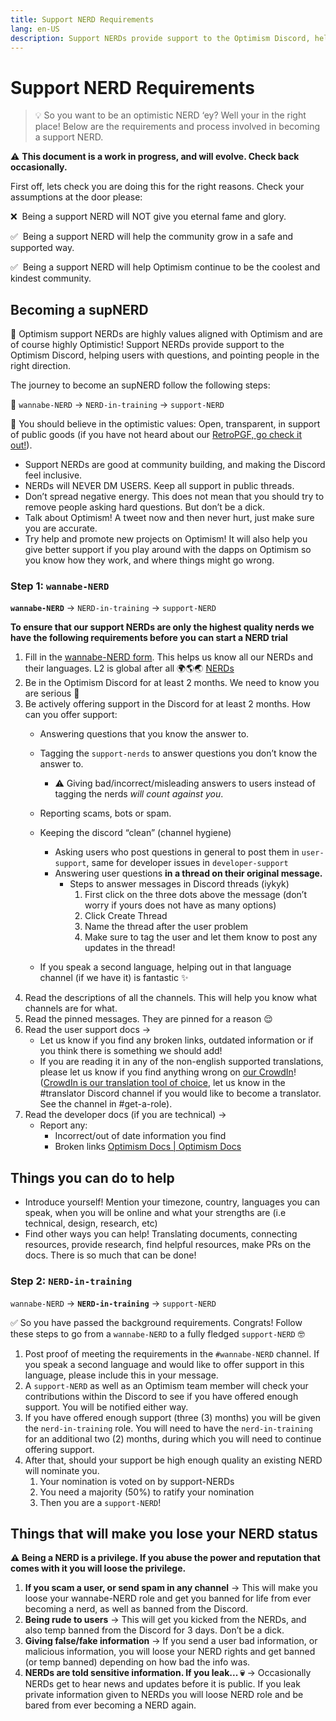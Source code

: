 ```yaml
---
title: Support NERD Requirements 
lang: en-US
description: Support NERDs provide support to the Optimism Discord, helping users with questions, and pointing people in the right direction. 
---
```


# Support NERD Requirements

> 💡 So you want to be an optimistic NERD ‘ey? Well your in the right place! Below are the requirements and process involved in becoming a support NERD.

⚠️ **This document is a work in progress, and will evolve. Check back occasionally.**

First off, lets check you are doing this for the right reasons. Check your assumptions at the door please:

❌  Being a support NERD will NOT give you eternal fame and glory.

✅  Being a support NERD will help the community grow in a safe and supported way.

✅  Being a support NERD will help Optimism continue to be the coolest and kindest community. 

## Becoming a supNERD

🚀 Optimism support NERDs are highly values aligned with Optimism and are of course highly Optimistic! Support NERDs provide support to the Optimism Discord, helping users with questions, and pointing people in the right direction. 

The journey to become an supNERD follow the following steps:

🚀 `wannabe-NERD` → `NERD-in-training` → `support-NERD`

🚀 You should believe in the optimistic values: Open, transparent, in support of public goods (if you have not heard about our [RetroPGF, go check it out!](https://medium.com/ethereum-optimism/retroactive-public-goods-funding-33c9b7d00f0c)).

- Support NERDs are good at community building, and making the Discord feel inclusive.
- NERDs will NEVER DM USERS. Keep all support in public threads.
- Don’t spread negative energy. This does not mean that you should try to remove people asking hard questions. But don’t be a dick.
- Talk about Optimism! A tweet now and then never hurt, just make sure you are accurate.
- Try help and promote new projects on Optimism! It will also help you give better support if you play around with the dapps on Optimism so you know how they work, and where things might go wrong.

### Step 1: `wannabe-NERD`

**`wannabe-NERD`** → `NERD-in-training` → `support-NERD`

**To ensure that our support NERDs are only the highest quality nerds we have the following requirements before you can start a NERD trial**

1. Fill in the [wannabe-NERD form](https://forms.gle/YCirMCzagW64BNLu7).
    This helps us know all our NERDs and their languages. L2 is global after all 🌍🌎🌏
    [NERDs](https://forms.gle/YCirMCzagW64BNLu7)
1. Be in the Optimism Discord for at least 2 months.
    We need to know you are serious 👀
1.  Be actively offering support in the Discord for at least 2 months. 
    How can you offer support:
    - Answering questions that you know the answer to.
    - Tagging the `support-nerds` to answer questions you don’t know the answer to.
        - ⚠️ Giving bad/incorrect/misleading answers to users instead of tagging the nerds *will count against you*.
    - Reporting scams, bots or spam.
    - Keeping the discord “clean” (channel hygiene)
        - Asking users who post questions in general to post them in `user-support`, same for developer issues in `developer-support`
        - Answering user questions **in a thread on their original message.**
            - Steps to answer messages in Discord threads (iykyk)
                1. First click on the three dots above the message
                    (don’t worry if yours does not have as many options)
                1. Click Create Thread
                1. Name the thread after the user problem 
                1. Make sure to tag the user and let them know to post any updates in the thread! 
                    
    - If you speak a second language, helping out in that language channel (if we have it) is fantastic ✨
1. Read the descriptions of all the channels. This will help you know what channels are for what.
1. Read the pinned messages. They are pinned for a reason 😌
1. Read the user support docs →
    - Let us know if you find any broken links, outdated information or if you think there is something we should add!
    - If you are reading it in any of the non-english supported translations, please let us know if you find anything wrong on [our CrowdIn](https://crowdin.com/project/optimism-help-center)! ([CrowdIn is our translation tool of choice](https://crowdin.com/project/optimism-help-center), let us know in the #translator Discord channel if you would like to become a translator. See the channel in #get-a-role).
1. Read the developer docs (if you are technical) →
    - Report any:
        - Incorrect/out of date information you find
        - Broken links
    [Optimism Docs | Optimism Docs](https://community.optimism.io)
    

## Things you can do to help

- Introduce yourself! Mention your timezone, country, languages you can speak, when you will be online and what your strengths are (i.e technical, design, research, etc)
- Find other ways you can help! Translating documents, connecting resources, provide research, find helpful resources, make PRs on the docs. There is so much that can be done!

### Step 2: `NERD-in-training`

`wannabe-NERD` → **`NERD-in-training`** → `support-NERD`

✅ So you have passed the background requirements. Congrats! Follow these steps to go from a `wannabe-NERD` to a fully fledged `support-NERD` 🤓


1. Post proof of meeting the requirements in the `#wannabe-NERD` channel. If you speak a second language and would like to offer support in this language, please include this in your message. 
1. A `support-NERD` as well as an Optimism team member will check your contributions within the Discord to see if you have offered enough support. You will be notified either way. 
1. If you have offered enough support (three (3) months)  you will be given the `nerd-in-training` role. You will need to have the `nerd-in-training` for an additional two (2) months, during which you will need to continue offering support. 
1. After that, should your support be high enough quality an existing NERD will nominate you. 
    1. Your nomination is voted on by support-NERDs
    2. You need a majority (50%) to ratify your nomination 
    3. Then you are a `support-NERD`!

## Things that will make you lose your NERD status

**⚠️ Being a NERD is a privilege. If you abuse the power and reputation that comes with it you will loose the privilege.**

1. **If you scam a user, or send spam in any channel** → This will make you loose your wannabe-NERD role and get you banned for life from ever becoming a nerd, as well as banned from the Discord. 
2. **Being rude to users** → This will get you kicked from the NERDs, and also temp banned from the Discord for 3 days. Don’t be a dick. 
3. **Giving false/fake information** → If you send a user bad information, or malicious information, you will loose your NERD rights and get banned (or temp banned) depending on how bad the info was. 
4. **NERDs are told sensitive information. If you leak... 💀** → Occasionally NERDs get to hear news and updates before it is public. If you leak private information given to NERDs you will loose NERD role and be bared from ever becoming a NERD again. 
